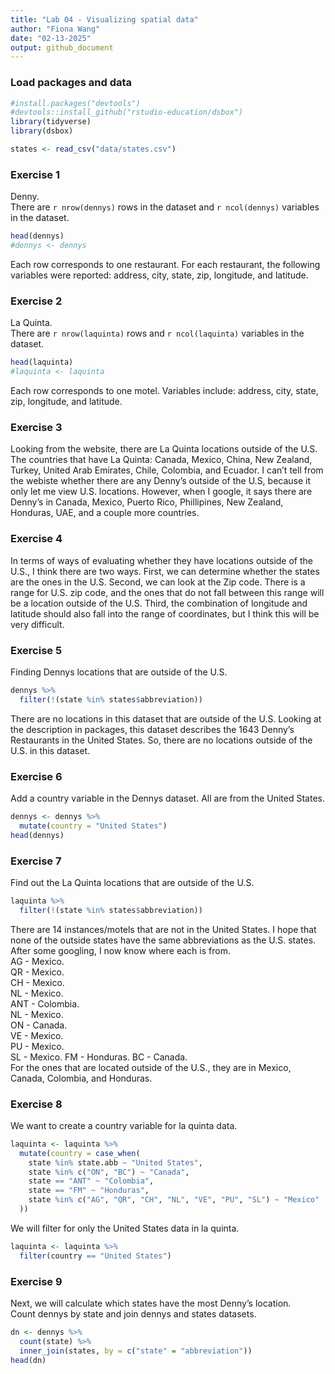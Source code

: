 ```yaml
---
title: "Lab 04 - Visualizing spatial data"
author: "Fiona Wang"
date: "02-13-2025"
output: github_document
---
```


### Load packages and data

```r
#install.packages("devtools")
#devtools::install_github("rstudio-education/dsbox")
library(tidyverse) 
library(dsbox) 
```

```r
states <- read_csv("data/states.csv")
```

### Exercise 1

Denny.   
There are `r nrow(dennys)` rows in the dataset and `r ncol(dennys)` variables in the dataset.
```r
head(dennys)
#dennys <- dennys
```

Each row corresponds to one restaurant. For each restaurant, the following variables were reported: address, city, state, zip, longitude, and latitude. 

### Exercise 2

La Quinta.  
There are `r nrow(laquinta)` rows and `r ncol(laquinta)` variables in the dataset.
```r
head(laquinta)
#laquinta <- laquinta
```

Each row corresponds to one motel. Variables include: address, city, state, zip, longitude, and latitude.  

### Exercise 3

Looking from the website, there are La Quinta locations outside of the U.S. The countries that have La Quinta: Canada, Mexico, China, New Zealand, Turkey, United Arab Emirates, Chile, Colombia, and Ecuador. I can't tell from the webiste whether there are any Denny's outside of the U.S, because it only let me view U.S. locations. However, when I google, it says there are Denny's in Canada, Mexico, Puerto Rico, Phillipines, New Zealand, Honduras, UAE, and a couple more countries. 

### Exercise 4

In terms of ways of evaluating whether they have locations outside of the U.S., I think there are two ways. First, we can determine whether the states are the ones in the U.S. Second, we can look at the Zip code. There is a range for U.S. zip code, and the ones that do not fall between this range will be a location outside of the U.S. Third, the combination of longitude and latitude should also fall into the range of coordinates, but I think this will be very difficult. 

### Exercise 5

Finding Dennys locations that are outside of the U.S. 
```r
dennys %>% 
  filter(!(state %in% states$abbreviation))
```

There are no locations in this dataset that are outside of the U.S. Looking at the description in packages, this dataset describes the 1643 Denny's Restaurants in the United States. So, there are no locations outside of the U.S. in this dataset. 

### Exercise 6

Add a country variable in the Dennys dataset. All are from the United States.
```r
dennys <- dennys %>% 
  mutate(country = "United States")
head(dennys)
```
 
### Exercise 7

Find out the La Quinta locations that are outside of the U.S.

```r
laquinta %>% 
  filter(!(state %in% states$abbreviation))
```

There are 14 instances/motels that are not in the United States. I hope that none of the outside states have the same abbreviations as the U.S. states. 
After some googling, I now know where each is from.   
AG - Mexico.  
QR - Mexico.  
CH - Mexico.   
NL - Mexico.  
ANT - Colombia.  
NL - Mexico.  
ON - Canada.  
VE - Mexico.  
PU - Mexico.  
SL - Mexico. 
FM - Honduras. 
BC - Canada.  
For the ones that are located outside of the U.S., they are in Mexico, Canada, Colombia, and Honduras. 

### Exercise 8

We want to create a country variable for la quinta data.  
```r
laquinta <- laquinta %>% 
  mutate(country = case_when(
    state %in% state.abb ~ "United States", 
    state %in% c("ON", "BC") ~ "Canada",
    state == "ANT" ~ "Colombia",
    state == "FM" ~ "Honduras",
    state %in% c("AG", "QR", "CH", "NL", "VE", "PU", "SL") ~ "Mexico"
  ))
```

We will filter for only the United States data in la quinta.
```r
laquinta <- laquinta %>% 
  filter(country == "United States")
```

### Exercise 9
Next, we will calculate which states have the most Denny's location.  
Count dennys by state and join dennys and states datasets.
```r
dn <- dennys %>% 
  count(state) %>% 
  inner_join(states, by = c("state" = "abbreviation"))
head(dn)
```